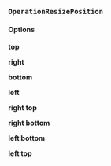 ### `OperationResizePosition`

#### **Options**

**top**

**right**

**bottom**

**left**

**right top**

**right bottom**

**left bottom**

**left top**
